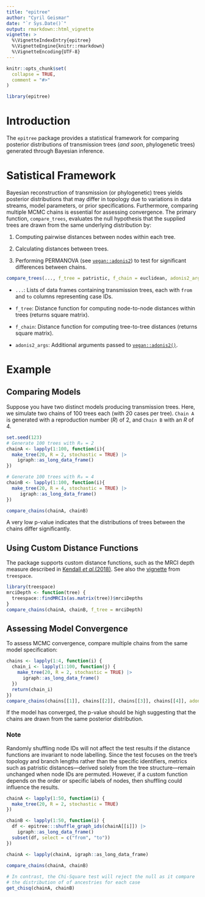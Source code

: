 ```yaml
---
title: "epitree"
author: "Cyril Geismar"
date: "`r Sys.Date()`"
output: rmarkdown::html_vignette
vignette: >
  %\VignetteIndexEntry{epitree}
  %\VignetteEngine{knitr::rmarkdown}
  %\VignetteEncoding{UTF-8}
---
```


```r
knitr::opts_chunk$set(
  collapse = TRUE,
  comment = "#>"
)
```

```r
library(epitree)
```

# Introduction

The `epitree` package provides a statistical framework for comparing posterior distributions of transmission trees (*and soon*, phylogenetic trees) generated through Bayesian inference.

# Satistical Framework

Bayesian reconstruction of transmission (or phylogenetic) trees yields posterior distributions that may differ in topology due to variations in data streams, model parameters, or prior specifications. Furthermore, comparing multiple MCMC chains is essential for assessing convergence. The primary function, `compare_trees`, evaluates the null hypothesis that the supplied trees are drawn from the same underlying distribution by:

1.  Computing pairwise distances between nodes within each tree.

2.  Calculating distances between trees.

3.  Performing PERMANOVA (see [`vegan::adonis2`](https://vegandevs.github.io/vegan/reference/adonis.html)) to test for significant differences between chains.

```r
compare_trees(..., f_tree = patristic, f_chain = euclidean, adonis2_args = list())
```

-   `...`: Lists of data frames containing transmission trees, each with `from` and `to` columns representing case IDs.

-   `f_tree`: Distance function for computing node-to-node distances within trees (returns square matrix).

-   `f_chain`: Distance function for computing tree-to-tree distances (returns square matrix).

-   `adonis2_args`: Additional arguments passed to [`vegan::adonis2()`](https://vegandevs.github.io/vegan/reference/adonis.html).

# Example

## Comparing Models

Suppose you have two distinct models producing transmission trees. Here, we simulate two chains of 100 trees each (with 20 cases per tree). `Chain A` is generated with a reproduction number ($R$) of 2, and `Chain B` with an $R$ of 4.

```r
set.seed(123)
# Generate 100 trees with R₀ = 2
chainA <- lapply(1:100, function(i){
  make_tree(20, R = 2, stochastic = TRUE) |>
    igraph::as_long_data_frame()
})

# Generate 100 trees with R₀ = 4
chainB <- lapply(1:100, function(i){
  make_tree(20, R = 4, stochastic = TRUE) |>
     igraph::as_long_data_frame()
})

compare_chains(chainA, chainB)
```

A very low p-value indicates that the distributions of trees between the chains differ significantly.

## Using Custom Distance Functions

The package supports custom distance functions, such as the MRCI depth measure described in [Kendall *et al.*(2018)](https://projecteuclid.org/journals/statistical-science/volume-33/issue-1/Estimating-Transmission-from-Genetic-and-Epidemiological-Data--A-Metric/10.1214/17-STS637.full). See also the [vignette](https://thibautjombart.github.io/treespace/articles/TransmissionTreesVignette.html) from `treespace`.

```r
library(treespace)
mrciDepth <- function(tree) {
  treespace::findMRCIs(as.matrix(tree))$mrciDepths
}
compare_chains(chainA, chainB, f_tree = mrciDepth)
```

## Assessing Model Convergence

To assess MCMC convergence, compare multiple chains from the same model specification:

```r
chains <- lapply(1:4, function(i) {
  chain_i <- lapply(1:100, function(j) {
    make_tree(20, R = 2, stochastic = TRUE) |>
      igraph::as_long_data_frame()
  })
  return(chain_i)
})
compare_chains(chains[[1]], chains[[2]], chains[[3]], chains[[4]], adonis2_args = list(permutations = 500))
```

If the model has converged, the p-value should be high suggesting that the chains are drawn from the same posterior distribution.

### Note
Randomly shuffling node IDs will not affect the test results if the distance functions are invariant to node labelling. Since the test focuses on the tree’s topology and branch lengths rather than the specific identifiers, metrics such as patristic distances—derived solely from the tree structure—remain unchanged when node IDs are permuted. However, if a custom function depends on the order or specific labels of nodes, then shuffling could influence the results.

```r
chainA <- lapply(1:50, function(i) {
  make_tree(20, R = 2, stochastic = TRUE)
})

chainB <- lapply(1:50, function(i) {
  df <- epitree:::shuffle_graph_ids(chainA[[i]]) |>
    igraph::as_long_data_frame()
  subset(df, select = c("from", "to"))
})

chainA <- lapply(chainA, igraph::as_long_data_frame)
  
compare_chains(chainA, chainB)

# In contrast, the Chi-Square test will reject the null as it compare
# the distribution of of ancestries for each case
get_chisq(chainA, chainB)
```
